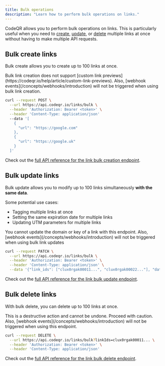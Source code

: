 ```yaml
---
title: Bulk operations
description: "Learn how to perform bulk operations on links."
---
```


CodeQR allows you to perform bulk operations on links. This is particularly useful when you need to [create](/api-reference/endpoint/bulk-create-links), [update](/api-reference/endpoint/bulk-update-links), or [delete](/api-reference/endpoint/bulk-delete-links) multiple links at once without having to make multiple API requests.

## Bulk create links

Bulk create allows you to create up to 100 links at once.

<Warning>
  Bulk link creation does not support [custom link
  previews](https://codeqr.io/help/article/custom-link-previews). Also, [webhook
  events](/concepts/webhooks/introduction) will not be triggered when using bulk
  link creation.
</Warning>

<CodeGroup>

```bash cURL
curl --request POST \
  --url https://api.codeqr.io/links/bulk \
  --header 'Authorization: Bearer <token>' \
  --header 'Content-Type: application/json'
  --data '[
    {
      "url": "https://google.com"
    },
    {
      "url": "https://google.uk"
    }
  ]'
```

</CodeGroup>

Check out the [full API reference for the link bulk creation endpoint](/api-reference/endpoint/bulk-create-links).

## Bulk update links

Bulk update allows you to modify up to 100 links simultaneously **with the same data**.

Some potential use cases:

- Tagging multiple links at once
- Setting the same expiration date for multiple links
- Updating UTM parameters for multiple links

<Warning>
  You cannot update the domain or key of a link with this endpoint. Also,
  [webhook events](/concepts/webhooks/introduction) will not be triggered when
  using bulk link updates
</Warning>

<CodeGroup>

```bash cURL
curl --request PATCH \
  --url https://api.codeqr.io/links/bulk \
  --header 'Authorization: Bearer <token>' \
  --header 'Content-Type: application/json' \
  --data '{"link_ids": ["clux0rgak00011...", "clux0rgak00022..."], "data": {"utm_source": "facebook", "utm_medium": "cpc"}}'
```

</CodeGroup>

Check out the [full API reference for the link bulk update endpoint](/api-reference/endpoint/bulk-update-links).

## Bulk delete links

With bulk delete, you can delete up to 100 links at once.

<Warning>
  This is a destructive action and cannot be undone. Proceed with caution. Also,
  [webhook events](/concepts/webhooks/introduction) will not be triggered when
  using this endpoint.
</Warning>

<CodeGroup>

```bash cURL
curl --request DELETE \
  --url https://api.codeqr.io/links/bulk?linkIds=clux0rgak00011... \
  --header 'Authorization: Bearer <token>' \
  --header 'Content-Type: application/json'
```

</CodeGroup>

Check out the [full API reference for the link bulk delete endpoint](/api-reference/endpoint/bulk-delete-links).
